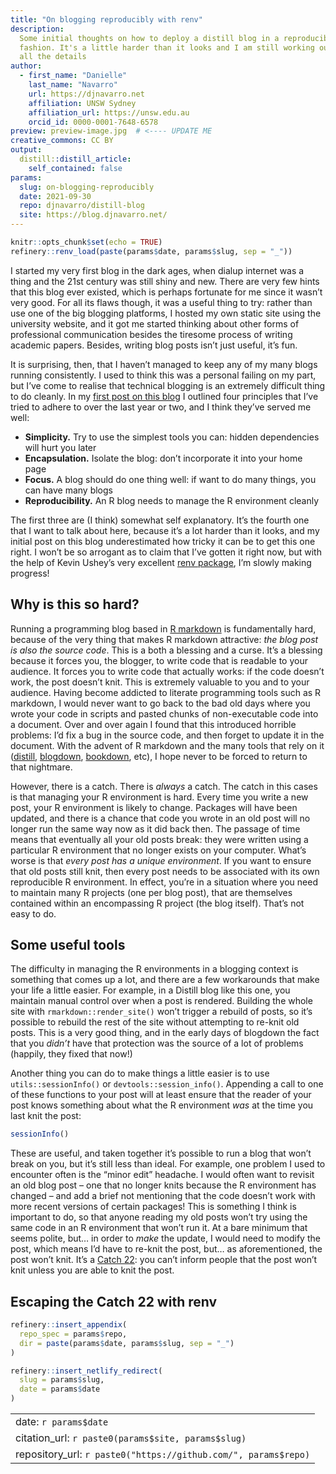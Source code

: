 ```yaml
---
title: "On blogging reproducibly with renv"
description:
  Some initial thoughts on how to deploy a distill blog in a reproducible
  fashion. It's a little harder than it looks and I am still working out
  all the details
author:
  - first_name: "Danielle"
    last_name: "Navarro"
    url: https://djnavarro.net
    affiliation: UNSW Sydney
    affiliation_url: https://unsw.edu.au
    orcid_id: 0000-0001-7648-6578
preview: preview-image.jpg  # <---- UPDATE ME 
creative_commons: CC BY
output:
  distill::distill_article:
    self_contained: false
params:
  slug: on-blogging-reproducibly
  date: 2021-09-30
  repo: djnavarro/distill-blog
  site: https://blog.djnavarro.net/
---
```


<!----

checklist:
  - check the "update me" messages in YAML above
  - initialise the _renv folder with refinery::renv_new(long_slug)
  - populate the lockfile with refinery::renv_snapshot(long_slug)
  - update the _renv folder from snapshot with refinery::refresh(long_slug)

---->


<!--------------- setup post ----------------->

```r
knitr::opts_chunk$set(echo = TRUE)
refinery::renv_load(paste(params$date, params$slug, sep = "_"))
```


<!--------------- post ----------------->

I started my very first blog in the dark ages, when dialup internet was a thing and the 21st century was still shiny and new. There are very few hints that this blog ever existed, which is perhaps fortunate for me since it wasn't very good. For all its flaws though, it was a useful thing to try: rather than use one of the big blogging platforms, I hosted my own static site using the university website, and it got me started thinking about other forms of professional communication besides the tiresome process of writing academic papers. Besides, writing blog posts isn't just useful, it's fun.

It is surprising, then, that I haven't managed to keep any of my many blogs running consistently. I used to think this was a personal failing on my part, but I've come to realise that technical blogging is an extremely difficult thing to do cleanly. In my [first post on this blog](https://blog.djnavarro.net/welcome) I outlined four principles that I've tried to adhere to over the last year or two, and I think they've served me well:

- **Simplicity.** Try to use the simplest tools you can: hidden dependencies will hurt you later
- **Encapsulation.** Isolate the blog: don't incorporate it into your home page
- **Focus.** A blog should do one thing well: if want to do many things, you can have many blogs
- **Reproducibility.** An R blog needs to manage the R environment cleanly

The first three are (I think) somewhat self explanatory. It's the fourth one that I want to talk about here, because it's a lot harder than it looks, and my initial post on this blog underestimated how tricky it can be to get this one right. I won't be so arrogant as to claim that I've gotten it right now, but with the help of Kevin Ushey's very excellent [renv package](https://rstudio.github.io/renv/), I'm slowly making progress!

## Why is this so hard?

Running a programming blog based in [R markdown](https://rmarkdown.rstudio.com/) is fundamentally hard, because of the very thing that makes R markdown attractive: *the blog post is also the source code*. This is a both a blessing and a curse. It's a blessing because it forces you, the blogger, to write code that is readable to your audience. It forces you to write code that actually works: if the code doesn't work, the post doesn't knit. This is extremely valuable to you and to your audience. Having become addicted to literate programming tools such as R markdown, I would never want to go back to the bad old days where you wrote your code in scripts and pasted chunks of non-executable code into a document. Over and over again I found that this introduced horrible problems: I'd fix a bug in the source code, and then forget to update it in the document. With the advent of R markdown and the many tools that rely on it ([distill](https://rstudio.github.io/distill/), [blogdown](https://bookdown.org/yihui/blogdown/), [bookdown](https://www.bookdown.org/), etc), I hope never to be forced to return to that nightmare. 

However, there is a catch. There is *always* a catch. The catch in this cases is that managing your R environment is hard. Every time you write a new post, your R environment is likely to change. Packages will have been updated, and there is a chance that code you wrote in an old post will no longer run the same way now as it did back then. The passage of time means that eventually all your old posts break: they were written using a particular R environment that no longer exists on your computer. What's worse is that *every post has a unique environment*. If you want to ensure that old posts still knit, then every post needs to be associated with its own reproducible R environment. In effect, you're in a situation where you need to maintain many R projects (one per blog post), that are themselves contained within an encompassing R project (the blog itself). That's not easy to do.

## Some useful tools

The difficulty in managing the R environments in a blogging context is something that comes up a lot, and there are a few workarounds that make your life a little easier. For example, in a Distill blog like this one, you maintain manual control over when a post is rendered. Building the whole site with `rmarkdown::render_site()` won't trigger a rebuild of posts, so it's possible to rebuild the rest of the site without attempting to re-knit old posts. This is a very good thing, and in the early days of blogdown the fact that you *didn't* have that protection was the source of a lot of problems (happily, they fixed that now!) 

Another thing you can do to make things a little easier is to use `utils::sessionInfo()` or `devtools::session_info()`. Appending a call to one of these functions to your post will at least ensure that the reader of your post knows something about what the R environment *was* at the time you last knit the post:

```r
sessionInfo()
```

These are useful, and taken together it's possible to run a blog that won't break on you, but it's still less than ideal. For example, one problem I used to encounter often is the "minor edit" headache. I would often want to revisit an old blog post -- one that no longer knits because the R environment has changed -- and add a brief not mentioning that the code doesn't work with more recent versions of certain packages! This is something I think is important to do, so that anyone reading my old posts won't try using the same code in an R environment that won't run it. At a bare minimum that seems polite, but... in order to *make* the update, I would need to modify the post, which means I'd have to re-knit the post, but... as aforementioned, the post won't knit. It's a [Catch 22](https://en.wikipedia.org/wiki/Catch-22): you can't inform people that the post won't knit unless you are able to knit the post.

## Escaping the Catch 22 with renv




```r
refinery::insert_appendix(
  repo_spec = params$repo, 
  dir = paste(params$date, params$slug, sep = "_")
)
```


<!--------------- miscellanea ----------------->

```r
refinery::insert_netlify_redirect(
  slug = params$slug, 
  date = params$date
)
```


<!--------------- derived YAML ----------------->

---
date: `r params$date`
citation_url: `r paste0(params$site, params$slug)`
repository_url: `r paste0("https://github.com/", params$repo)` 
---



